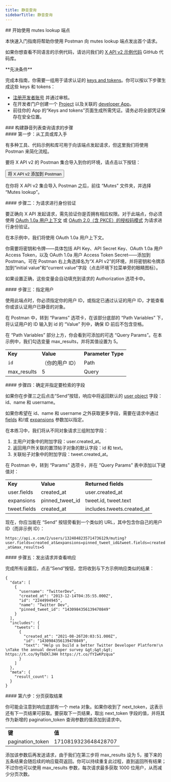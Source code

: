 ```yaml
---
title: 静音查询
sidebarTitle: 静音查询
---
```



<div id="getting-started-with-the-mutes-lookup-endpoint">
  ## 开始使用 mutes lookup 端点
</div>

本快速入门指南将帮助你使用 Postman 向 mutes lookup 端点发出首个请求。

如果你想查看不同语言的示例代码，请访问我们的 [X API v2 示例代码](https://github.com/xdevplatform/Twitter-API-v2-sample-code) GitHub 代码库。

<Note>
  **先决条件**

  完成本指南，你需要一组用于请求认证的 [keys and tokens](/zh/resources/fundamentals/authentication)。你可以按以下步骤生成这些 keys 和 tokens：

  - [注册开发者账号](https://developer.x.com/en/apply-for-access) 并通过审核。
  - 在开发者门户创建一个 [Project](/zh/resources/fundamentals/projects) 以及关联的 [developer App](/zh/resources/fundamentals/developer-apps)。
  - 前往你的 App 的“Keys and tokens”页面生成所需凭证。请务必将全部凭证保存在安全位置。
</Note>

<div id="steps-to-build-a-mutes-lookup-request">
  ### 构建静音列表查询请求的步骤
</div>

<div id="step-one-start-with-a-tool-or-library">
  #### 第一步：从工具或库入手
</div>

有多种工具、代码示例和库可用于向该端点发起请求，但这里我们将使用 Postman 来简化流程。

要将 X API v2 的 Postman 集合导入到你的环境，请点击以下按钮：

<Button href="https://app.getpostman.com/run-collection/9956214-784efcda-ed4c-4491-a4c0-a26470a67400">
  将 X API v2 添加到 Postman
</Button>

在你将 X API v2 集合导入 Postman 之后，前往 “Mutes” 文件夹，并选择 “Mutes lookup”。
 

<div id="step-two-authenticate-your-request">
  #### 步骤二：为请求进行身份验证
</div>

要正确向 X API 发起请求，需先验证你是否拥有相应权限。对于此端点，你必须使用 [OAuth 1.0a 用户上下文](/zh/resources/fundamentals/authentication) 或 [OAuth 2.0（含 PKCE）的授权码模式](zh/resources/fundamentals/authentication#oauth-2-0-authorization-code-flow-with-pkce-2) 为请求进行身份验证。

在本示例中，我们将使用 OAuth 1.0a 用户上下文。

你需要将密钥和令牌——具体包括 API Key、API Secret Key、OAuth 1.0a 用户 Access Token，以及 OAuth 1.0a 用户 Access Token Secret——添加到 Postman。可在 Postman 右上角选择名为“X API v2”的环境，并将密钥和令牌添加到“initial value”和“current value”字段（点击环境下拉菜单旁的眼睛图标）。

如果设置正确，这些变量会自动填充到请求的 Authorization 选项卡中。
 

<div id="step-three-specify-a-user">
  #### 步骤三：指定用户
</div>

使用此端点时，你必须指定你的用户 ID，或指定已通过认证的用户 ID，才能查看你或该认证用户已静音的对象。

在 Postman 中，转到 “Params” 选项卡，在该部分底部的 “Path Variables” 下，将认证用户的 ID 输入到 id 的 “Value” 列中，确保 ID 前后不包含空格。

在 “Path Variables” 部分上方，你会看到可添加的可选 “Query Params”。在本示例中，我们勾选变量 max\_results，并将其值设置为 5。

|     |     |     |
| :--- | :--- | :--- |
| **Key** | **Value** | **Parameter Type** |
| `id` | （你的用户 ID） | Path |
| max\_results | 5   | Query |

<div id="step-four-identify-and-specify-which-fields-you-would-like-to-retrieve">
  #### 步骤四：确定并指定要检索的字段
</div>

如果你在步骤三之后点击“Send”按钮，响应中将返回默认的 [user object](/zh/x-api/fundamentals/data-dictionary#user) 字段：id、name 和 username。

如果你希望在 id、name 和 username 之外获取更多字段，需要在请求中通过 [fields](/zh/x-api/fundamentals/fields) 和/或 [expansions](/zh/x-api/fundamentals/expansions) 参数加以指定。

在本练习中，我们将从不同对象请求三组附加字段：

1. 主用户对象中的附加字段：user.created\_at。
2. 返回用户所关联的置顶帖子对象的默认字段：id 和 text。
3. 关联帖子对象中的附加字段：tweet.created\_at。

在 Postman 中，转到 “Params” 选项卡，并在 “Query Params” 表中添加以下键值对：

|     |     |     |
| :--- | :--- | :--- |
| **Key** | **Value** | **Returned fields** |
| user.fields | created\_at | user.created\_at |
| expansions | pinned\_tweet\_id | tweet.id, tweet.text |
| tweet.fields | created\_at | includes.tweets.created\_at |

现在，你应当能在 “Send” 按钮旁看到一个类似的 URL，其中包含你自己的用户 ID（而非示例 ID）：

`https://api.x.com/2/users/1324848235714736129/muting?user.fields=created_at&expansions=pinned_tweet_id&tweet.fields=created_at&max_results=5`

<div id="step-five-make-your-request-and-review-your-response">
  #### 步骤五：发出请求并查看响应
</div>

完成所有设置后，点击“Send”按钮，您将收到与下方示例响应类似的结果：

```
{
  "data": [
    {
      "username": "TwitterDev",
      "created_at": "2013-12-14T04:35:55.000Z",
      "id": "2244994945",
      "name": "Twitter Dev",
      "pinned_tweet_id": "1430984356139470849"
    }
  ],
  "includes": {
    "tweets": [
      {
        "created_at": "2021-08-26T20:03:51.000Z",
        "id": "1430984356139470849",
        "text": "Help us build a better Twitter Developer Platform!\n \nTake the annual developer survey &gt;&gt;&gt; https://t.co/9yTbEKlJHH https://t.co/fYIwKPzqua"
      }
    ]
  },
  "meta": {
    "result_count": 1
  }
}
```

<div id="step-six-paginate-through-your-results">
  #### 第六步：分页获取结果
</div>

你可能会注意到响应底部有一个 meta 对象。如果你收到了 next\_token，这表示还有下一页结果可获取。要获取下一页结果，取出 next\_token 字段的值，并将其作为新增的 pagination\_token 查询参数的值添加到请求中。
 

|     |     |
| :--- | :--- |
| **键** | **值** |
| pagination\_token | 1710819323648428707 |

添加该参数后再发送请求，由于我们在第三步将 max\_results 设为 5，接下来的五条结果会随后续的响应载荷返回。你可以持续重复此过程，直到返回所有结果；不过你也可以使用 max\_results 参数，每次请求最多获取 1000 位用户，从而减少分页次数。